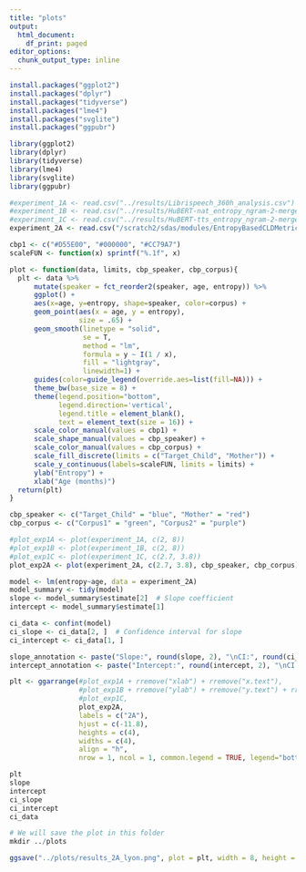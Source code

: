 ```yaml
---
title: "plots"
output:
  html_document:
    df_print: paged
editor_options:
  chunk_output_type: inline
---
```


```r
install.packages("ggplot2")
install.packages("dplyr")
install.packages("tidyverse")
install.packages("lme4")
install.packages("svglite")
install.packages("ggpubr")
```

```r
library(ggplot2)
library(dplyr)
library(tidyverse)
library(lme4)
library(svglite)
library(ggpubr)
```

```r
#experiment_1A <- read.csv("../results/Librispeech_360h_analysis.csv")
#experiment_1B <- read.csv("../results/HuBERT-nat_entropy_ngram-2-merge-False_mmap_analysis.csv")
#experiment_1C <- read.csv("../results/HuBERT-tts_entropy_ngram-2-merge-False_mmap_analysis.csv")
experiment_2A <- read.csv("/scratch2/sdas/modules/EntropyBasedCLDMetrics-laac/results/multilingual_thomas_30h_en_analysis_2.csv")
```

```r
cbp1 <- c("#D55E00", "#000000", "#CC79A7")
scaleFUN <- function(x) sprintf("%.1f", x)

plot <- function(data, limits, cbp_speaker, cbp_corpus){
  plt <- data %>%
      mutate(speaker = fct_reorder2(speaker, age, entropy)) %>%
      ggplot() + 
      aes(x=age, y=entropy, shape=speaker, color=corpus) +
      geom_point(aes(x = age, y = entropy),
                 size = .65) +
      geom_smooth(linetype = "solid",
                  se = T,
                  method = "lm",
                  formula = y ~ I(1 / x),
                  fill = "lightgray",
                  linewidth=1) +
      guides(color=guide_legend(override.aes=list(fill=NA))) +  
      theme_bw(base_size = 8) +
      theme(legend.position="bottom",
            legend.direction='vertical',
            legend.title = element_blank(),
            text = element_text(size = 16)) +
      scale_color_manual(values = cbp1) +
      scale_shape_manual(values = cbp_speaker) +
      scale_color_manual(values = cbp_corpus) +
      scale_fill_discrete(limits = c("Target_Child", "Mother")) +
      scale_y_continuous(labels=scaleFUN, limits = limits) +
      ylab("Entropy") +
      xlab("Age (months)")
  return(plt)
}

cbp_speaker <- c("Target_Child" = "blue", "Mother" = "red")
cbp_corpus <- c("Corpus1" = "green", "Corpus2" = "purple")
```

```r
#plot_exp1A <- plot(experiment_1A, c(2, 8))
#plot_exp1B <- plot(experiment_1B, c(2, 8))
#plot_exp1C <- plot(experiment_1C, c(2.7, 3.8))
plot_exp2A <- plot(experiment_2A, c(2.7, 3.8), cbp_speaker, cbp_corpus)
```

```r
model <- lm(entropy~age, data = experiment_2A)
model_summary <- tidy(model)
slope <- model_summary$estimate[2]  # Slope coefficient
intercept <- model_summary$estimate[1]

ci_data <- confint(model)
ci_slope <- ci_data[2, ]  # Confidence interval for slope
ci_intercept <- ci_data[1, ]

slope_annotation <- paste("Slope:", round(slope, 2), "\nCI:", round(ci_slope, 2))
intercept_annotation <- paste("Intercept:", round(intercept, 2), "\nCI:", round(ci_intercept, 2))
```

```r
plt <- ggarrange(#plot_exp1A + rremove("xlab") + rremove("x.text"),
                 #plot_exp1B + rremove("ylab") + rremove("y.text") + rremove("xlab") + rremove("x.text"),
                 #plot_exp1C,
                 plot_exp2A,
                 labels = c("2A"),
                 hjust = c(-11.8),
                 heights = c(4),
                 widths = c(4),
                 align = "h",
                 nrow = 1, ncol = 1, common.legend = TRUE, legend="bottom")
```
```r
plt
slope
intercept
ci_slope
ci_intercept
ci_data
```


```r
# We will save the plot in this folder
mkdir ../plots
```


```r
ggsave("../plots/results_2A_lyon.png", plot = plt, width = 8, height = 7, bg="white")
```







